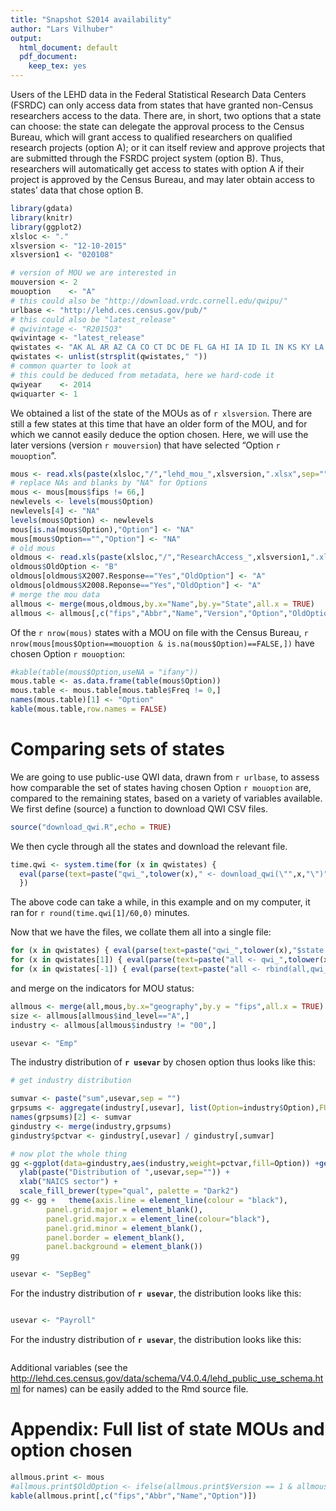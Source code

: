 ```yaml
---
title: "Snapshot S2014 availability"
author: "Lars Vilhuber"
output:
  html_document: default
  pdf_document:
    keep_tex: yes
---
```


Users of the LEHD data in the Federal Statistical Research Data Centers (FSRDC) can only access data from states that have granted  non-Census researchers access to the data. There are, in short, two options that a state can choose: the state can delegate the approval process to the Census Bureau, which will grant access to qualified researchers on qualified research projects (option A); or it can itself review and approve projects that are submitted through the FSRDC project system (option B). Thus, researchers will automatically get access to states with option A if their project is approved by the Census Bureau, and may later obtain access to states' data that chose option B. 


```r
library(gdata)
library(knitr)
library(ggplot2)
xlsloc <- "."
xlsversion <- "12-10-2015"
xlsversion1 <- "020108"
```
```r
# version of MOU we are interested in
mouversion <- 2
mouoption    <- "A" 
# this could also be "http://download.vrdc.cornell.edu/qwipu/"
urlbase <- "http://lehd.ces.census.gov/pub/"
# this could also be "latest_release"
# qwivintage <- "R2015Q3"
qwivintage <- "latest_release"
qwistates <- "AK AL AR AZ CA CO CT DC DE FL GA HI IA ID IL IN KS KY LA MA MD ME MI MN MO MS MT NC ND NE NH NJ NM NV NY OH OK OR PA RI SC SD TN TX UT VA VT WA WI WV WY"
qwistates <- unlist(strsplit(qwistates," "))
# common quarter to look at
# this could be deduced from metadata, here we hard-code it
qwiyear    <- 2014
qwiquarter <- 1
```

We obtained a list of the state of the MOUs as of `r xlsversion`. There are still a few states at this time that have an older form of the MOU, and for which we cannot easily deduce the option chosen. Here, we will use the later versions (version `r mouversion`) that have selected "Option `r mouoption`".

```r
mous <- read.xls(paste(xlsloc,"/","lehd_mou_",xlsversion,".xlsx",sep=""),sheet = 1)
# replace NAs and blanks by "NA" for Options
mous <- mous[mous$fips != 66,]
newlevels <- levels(mous$Option)
newlevels[4] <- "NA"
levels(mous$Option) <- newlevels
mous[is.na(mous$Option),"Option"] <- "NA"
mous[mous$Option=="","Option"] <- "NA"
# old mous
oldmous <- read.xls(paste(xlsloc,"/","ResearchAccess_",xlsversion1,".xls",sep=""),sheet = 1)
oldmous$OldOption <- "B"
oldmous[oldmous$X2007.Response=="Yes","OldOption"] <- "A"
oldmous[oldmous$X2008.Reponse=="Yes","OldOption"] <- "A"
# merge the mou data
allmous <- merge(mous,oldmous,by.x="Name",by.y="State",all.x = TRUE)
allmous <- allmous[,c("fips","Abbr","Name","Version","Option","OldOption")]
```

Of the `r nrow(mous)` states with a MOU on file with the Census Bureau, `r nrow(mous[mous$Option==mouoption & is.na(mous$Option)==FALSE,])` have chosen Option `r mouoption`:
```r
#kable(table(mous$Option,useNA = "ifany"))
mous.table <- as.data.frame(table(mous$Option))
mous.table <- mous.table[mous.table$Freq != 0,]
names(mous.table)[1] <- "Option"
kable(mous.table,row.names = FALSE)
```

# Comparing sets of states
We are going to use public-use QWI data, drawn from `r urlbase`, to assess how comparable the set of states having chosen Option `r mouoption` are, compared to the remaining states, based on a variety of variables available.
We first define (source) a function to download QWI CSV files.
```r
source("download_qwi.R",echo = TRUE)
```
We then cycle through all the states and download the relevant file. 
```r
time.qwi <- system.time(for (x in qwistates) { 
  eval(parse(text=paste("qwi_",tolower(x)," <- download_qwi(\"",x,"\")",sep = "")))
  })
```
The above code can take a while, in this example and on my computer, it ran for `r round(time.qwi[1]/60,0)` minutes.

Now that we have the files, we collate them all into a single file:
```r
for (x in qwistates) { eval(parse(text=paste("qwi_",tolower(x),"$state = \"",x,"\"",sep = "")))}
for (x in qwistates[1]) { eval(parse(text=paste("all <- qwi_",tolower(x),sep = "")))}
for (x in qwistates[-1]) { eval(parse(text=paste("all <- rbind(all,qwi_",tolower(x),")",sep = "")))}
```
and merge on the indicators for MOU status:
```r
allmous <- merge(all,mous,by.x="geography",by.y = "fips",all.x = TRUE)
size <- allmous[allmous$ind_level=="A",]
industry <- allmous[allmous$industry != "00",]
```
```r
usevar <- "Emp"
```
The industry distribution of **`r usevar`** by chosen option thus looks like this:
```r

# get industry distribution

sumvar <- paste("sum",usevar,sep = "")
grpsums <- aggregate(industry[,usevar], list(Option=industry$Option),FUN=sum, na.rm=TRUE)
names(grpsums)[2] <- sumvar
gindustry <- merge(industry,grpsums)
gindustry$pctvar <- gindustry[,usevar] / gindustry[,sumvar]

# now plot the whole thing
gg <-ggplot(data=gindustry,aes(industry,weight=pctvar,fill=Option)) +geom_bar(position="dodge",alpha=.5) +
  ylab(paste("Distribution of ",usevar,sep="")) + 
  xlab("NAICS sector") + 
  scale_fill_brewer(type="qual", palette = "Dark2")
gg <- gg +   theme(axis.line = element_line(colour = "black"),
        panel.grid.major = element_blank(),
        panel.grid.major.x = element_line(colour="black"),
        panel.grid.minor = element_blank(),
        panel.border = element_blank(),
        panel.background = element_blank())
gg

```
```r
usevar <- "SepBeg"
```

For the industry distribution of **`r usevar`**, the distribution looks like this:
```r
```

```r
usevar <- "Payroll"
```

For the industry distribution of **`r usevar`**, the distribution looks like this:
```r
```

Additional variables (see the [http://lehd.ces.census.gov/data/schema/V4.0.4/lehd_public_use_schema.html](LEHD Schema) for names) can be easily added to the Rmd source file.

# Appendix: Full list of state MOUs and option chosen
```r
allmous.print <- mous
#allmous.print$OldOption <- ifelse(allmous.print$Version == 1 & allmous.print$Option =="NA",allmous.print$OldOption,"")
kable(allmous.print[,c("fips","Abbr","Name","Option")])
```
